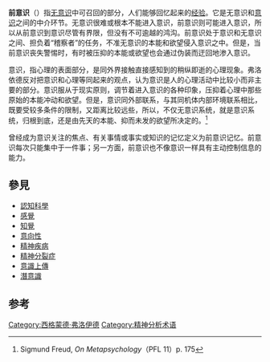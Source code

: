 {{psychoanalysis|Concepts}}
{{medical}}
{{not|潜意识}}
'''前意识'''（{{lang-en|Preconscious}}）指[[潛意識|无意识]]中可召回的部分，人们能够回忆起来的[[经验|经验]]。它是无意识和[[意识|意识]]之间的中介环节。无意识很难或根本不能进入意识，前意识则可能进入意识，所以从前意识到意识尽管有界限，但没有不可逾越的鸿沟。前意识处于意识和无意识之间、担负着“稽察者”的任务，不准无意识的本能和欲望侵入意识之中。但是，当前意识丧失警惕时，有时被压抑的本能或欲望也会通过伪装而迂回地渗入意识。

意识，指心理的表面部分，是同外界接触直接感知到的稍纵即逝的心理现象。弗洛依德反对把意识和心理等同起来的观点，认为意识是人的心理活动中比较小而非主要的部分。意识服从于现实原则，调节着进入意识的各种印象，压抑着心理中那些原始的本能冲动和欲望。但是，意识同外部联系，与其同机体内部环境联系相比，既要受较多条件的限制，又距离比较远些，所以，不仅无意识系统，就是意识系统，归根到底，还是由先天的本能、抑而未发的欲望所决定的。<ref>Sigmund Freud, ''On Metapsychology''（PFL 11）p. 175</ref>

曾经成为意识关注的焦点、有关事情或事实或知识的记忆定义为前意识记忆。前意识每次只能集中于一件事；另一方面，前意识也不像意识一样具有主动控制信息的能力。

==參見==
* [[認知科學|認知科學]]
* [[感覺|感覺]]
* [[知覺|知覺]]
* [[意向性|意向性]]
* [[精神疾病|精神疾病]]
* [[精神分裂症|精神分裂症]]
* [[意識上傳|意識上傳]]
* [[潛意識|潛意識]]

==参考==
<references/>

{{心理小作品}}

[[Category:西格蒙德·弗洛伊德|Category:西格蒙德·弗洛伊德]]
[[Category:精神分析术语|Category:精神分析术语]]